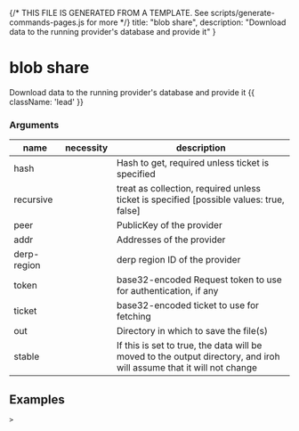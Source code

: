 {/* THIS FILE IS GENERATED FROM A TEMPLATE. See scripts/generate-commands-pages.js for more */}
    title: "blob share",
    description: "Download data to the running provider&#39;s database and provide it"
}

<div className='not-prose mb-5'>
    <Breadcrumbs pages={[
        { name: 'Commands', href: '/docs/commands', current: false },
        { name: 'blob share', href: '/docs/commands/blob-share', current: true },
    ]} />
</div>

# blob share

Download data to the running provider&#39;s database and provide it {{ className: 'lead' }}


### Arguments

| name | necessity | description |
| ---- | --------- | ----------- |
| hash  |  | Hash to get, required unless ticket is specified |
| recursive  |  | treat as collection, required unless ticket is specified [possible values: true, false] |
| peer  |  | PublicKey of the provider |
| addr  |  | Addresses of the provider |
| derp-region  |  | derp region ID of the provider |
| token  |  | base32-encoded Request token to use for authentication, if any |
| ticket  |  | base32-encoded ticket to use for fetching |
| out  |  | Directory in which to save the file(s) |
| stable  |  | If this is set to true, the data will be moved to the output directory, and iroh will assume that it will not change |



## Examples

<CodeGroup title="SET">


```text {{ title: 'console' }}
> 
```






</CodeGroup>
